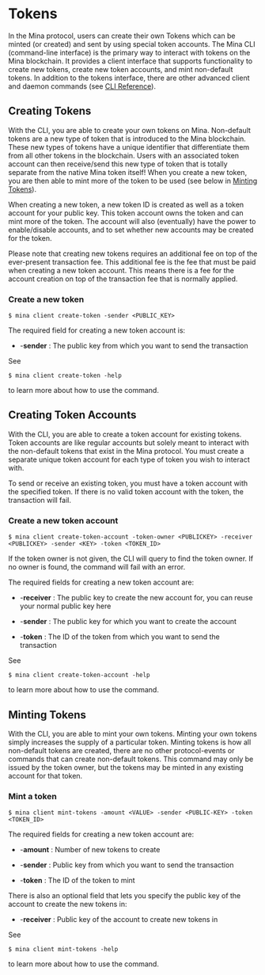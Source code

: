 
# Tokens

In the Mina protocol, users can create their own Tokens which can be minted (or created) and sent by using special token accounts. The Mina CLI (command-line interface) is the primary way to interact with tokens on the Mina blockchain. It provides a client interface that supports functionality to create new tokens, create new token accounts, and mint non-default tokens. In addition to the tokens interface, there are other advanced client and daemon commands (see [CLI Reference](/docs/cli-reference#cli-reference)).

## Creating Tokens

With the CLI, you are able to create your own tokens on Mina. Non-default tokens are a new type of token that is introduced to the Mina blockchain. These new types of tokens have a unique identifier that differentiate them from all other tokens in the blockchain. Users with an associated token account can then receive/send this new type of token that is totally separate from the native Mina token itself! When you create a new token, you are then able to mint more of the token to be used (see below in [Minting Tokens](/docs/tokens#minting-tokens)).

When creating a new token, a new token ID is created as well as a token account for your public key. This token account owns the token and can mint more of the token. The account will also (eventually) have the power to enable/disable accounts, and to set whether new accounts may be created for the token.

Please note that creating new tokens requires an additional fee on top of the ever-present transaction fee. This additional fee is the fee that must be paid when creating a new token account. This means there is a fee for the account creation on top of the transaction fee that is normally applied.

### Create a new token

```
$ mina client create-token -sender <PUBLIC_KEY>
```

<Alert>


The required field for creating a new token account is:

- -**sender** : The public key from which you want to send the transaction

</Alert>


See

```
$ mina client create-token -help
```

to learn more about how to use the command.

## Creating Token Accounts

With the CLI, you are able to create a token account for existing tokens. Token accounts are like regular accounts but solely meant to interact with the non-default tokens that exist in the Mina protocol. You must create a separate unique token account for each type of token you wish to interact with.

<Alert kind="warning">


To send or receive an existing token, you must have a token account with the specified token. If there is no valid token account with the token, the transaction will fail.

</Alert>


### Create a new token account

```
$ mina client create-token-account -token-owner <PUBLICKEY> -receiver <PUBLICKEY> -sender <KEY> -token <TOKEN_ID>
```

<Alert>


If the token owner is not given, the CLI will query to find the token owner. If no owner is found, the command will fail with an error.

The required fields for creating a new token account are:

- -**receiver** : The public key to create the new account for, you can reuse your normal public key here

- -**sender** : The public key for which you want to create the account

- -**token** : The ID of the token from which you want to send the transaction

</Alert>


See

```
$ mina client create-token-account -help
```

to learn more about how to use the command.

## Minting Tokens

With the CLI, you are able to mint your own tokens. Minting your own tokens simply increases the supply of a particular token. Minting tokens is how all non-default tokens are created, there are no other protocol-events or commands that can create non-default tokens. This command may only be issued by the token owner, but the tokens may be minted in any existing account for that token.

### Mint a token

```
$ mina client mint-tokens -amount <VALUE> -sender <PUBLIC-KEY> -token <TOKEN_ID>
```

<Alert>


The required fields for creating a new token account are:

- -**amount** : Number of new tokens to create

- -**sender** : Public key from which you want to send the transaction

- -**token** : The ID of the token to mint

There is also an optional field that lets you specify the public key of the account to create the new tokens in:

- -**receiver** : Public key of the account to create new tokens in

</Alert>


See

```
$ mina client mint-tokens -help
```

to learn more about how to use the command.
